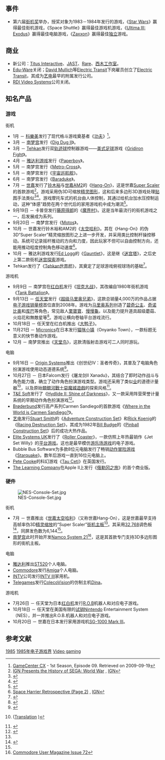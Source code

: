 {{NoteTA
| G1=Games
}}

== 事件 ==

* 第六届[[电子游戏_(杂志)|街机奖]]举办，授奖对象为1983－1984年发行的游戏，《[[Star_Wars_(1983年游戏)|Star Wars]]》赢得最佳街机游戏，《Space Shuttle》赢得最佳游戏机游戏，《[[Ultima_III:_Exodus|Ultima III: Exodus]]》赢得最佳电脑游戏，《[[Zaxxon|Zaxxon]]》赢得最佳[[专用游戏机|独立]]游戏。

== 商业 ==

* 新公司：[[Titus_Software|Titus Interactive]]、[[JAST|JAST]]、[[Rare|Rare]]、[[西木工作室|西木工作室]]。
* [[Edu-Ware|Edu-Ware]]关闭；[[David_Mullich|David Mullich]]等[[Electric_Transit|Electric Transit]]下岗雇员创立了[[Electric_Transit|Electric Transit]]，其成为[[艺电|艺电]]最早的附属发行公司。
* [[RDI_Video_Systems|RDI Video Systems]]公司关闭。

== 知名产品 ==

=== 游戏 ===

; 街机
* 1月 － [[科樂美|科樂美]]发行了现代格斗游戏奠基者《[[功夫_(遊戲)|功夫]]》<ref>[[Retro_Game_Master|GameCenter CX]] - 1st Season, Episode 09. Retrieved on 2009-09-19</ref>。
* 3月 － [[南梦宫|南梦宫]]发行《[[Dig_Dug_II|Dig Dug II]]》。
* 3月 － [[特库摩|Tehkan]]发行双[[轨迹球|轨迹球]]控制器游戏——[[美式足球|美式足球]]游戏《[[Gridiron_Fight|Gridiron Fight]]》。
* 4月 － [[雅达利游戏|雅达利游戏]]发行《[[Paperboy|Paperboy]]》。
* 5月 － 南梦宫发行《[[Metro-Cross|Metro-Cross]]》。
* 5月 － 南梦宫发行《[[宇宙巡航舰|宇宙巡航舰]]》。
* 6月 － 南梦宫发行《[[Baraduke|Baraduke]]》。
* 7月 － [[世嘉|世嘉]]发行了[[铃木裕|铃木裕]]与[[世嘉AM2|世嘉AM2]]的《[[Hang-On|Hang-On]]》，这是世嘉[[太空哈利|Super Scaler]]的首款游戏<ref name="自动生成1">[http://uk.retro.ign.com/articles/974/974695p3.html IGN Presents the History of SEGA: World War] {{Wayback|url=http://uk.retro.ign.com/articles/974/974695p3.html |date=20120517070040 }}, [[IGN|IGN]]</ref>。游戏采用伪3D可缩放[[精灵_(计算机图形学)|精灵图形]]，这和后来多边形3D游戏处理[[材质贴图|贴图]]手法类似<ref>{{Cite web |url=http://www.extentofthejam.com/pseudo/ |title=Lou's Pseudo 3d Page<!-- 机器人生成的标题 --> |accessdate=2015-05-03 |archive-date=2021-01-02 |archive-url=https://web.archive.org/web/20210102011105/http://www.extentofthejam.com/pseudo/ |dead-url=no }}</ref><ref>{{Cite web |url=http://www.1up.com/features/disappearance-suzuki-part-1?pager.offset=2 |title=The Disappearance of Yu Suzuki: Part 1 from 1UP.com<!-- 机器人生成的标题 --> |accessdate=2013-11-13 |archive-date=2013-11-13 |archive-url=https://web.archive.org/web/20131113174154/http://www.1up.com/features/disappearance-suzuki-part-1?pager.offset=2 |dead-url=no }}</ref>。游戏摩托车式的机台由人体控制，其通过给机台加水压控制运动，这种“体感”趋势在两个世代后的家用游戏机中成为潮流<ref>{{Cite web |url=http://www.1up.com/features/disappearance-suzuki-part-1?pager.offset=1 |title=The Disappearance of Yu Suzuki: Part 1 from 1UP.com<!-- 机器人生成的标题 --> |accessdate=2013-11-13 |archive-date=2013-11-13 |archive-url=https://web.archive.org/web/20131113173854/http://www.1up.com/features/disappearance-suzuki-part-1?pager.offset=1 |dead-url=no }}</ref>。
* 9月19日 － 卡普空发行[[藤原得郎|藤原得郎]]的《[[魔界村|魔界村]]》。这是当年最流行的街机游戏之一，后发展成为系列。
* 9月20日 － 南梦宫发行《[[Motos|Motos]]》。
* 10月 － 世嘉发行铃木裕和AM2的《[[太空哈利|太空哈利]]》。其在《Hang-On》的伪3D“Super Scaler”精灵缩放图形之上进一步开发，并采用类比控制杆操控移动。系统可记录摇杆推动的方向和力度，因此玩家不但可以自由控制方向，还能用推动程度控制角色移动速度<ref>[http://uk.retro.ign.com/articles/906/906935p2.html Space Harrier Retrospective (Page 2)] {{Wayback|url=http://uk.retro.ign.com/articles/906/906935p2.html |date=20110713004733 }}, [[IGN|IGN]]</ref>。
* 10月 － 雅达利游戏发行[[Ed_Logg|Ed Logg]]的《[[Gauntlet|Gauntlet]]》，这是继《[[迷宫塔|迷宫塔]]》，之后史上第二款街机[[迷宫探索|迷宫探索]]游戏。
* Tehkan发行了《[[Tehkan世界杯|Tehkan世界杯]]》，其奠定了足球游戏俯视球场的基础<ref>{{cite web |url=http://www.arcade-museum.com/game_detail.php?game_id=10057 |title=Tehkan World Cup - Videogame by Tehkan |publisher=Arcade-museum.com |date= |accessdate=2013-02-28 |archive-date=2012-07-28 |archive-url=https://archive.today/20120728221045/http://www.arcade-museum.com/game_detail.php?game_id=10057 |dead-url=no }}</ref>。

; 游戏机
* 9月9日 － 南梦宫在[[红白机|红白机]]发行《[[坦克大战|坦克大战]]》，其改编自1980年街机游戏《[[Tank_Battalion|Tank Battalion]]》。
* 9月13日 － [[任天堂|任天堂]]发行《[[超级马里奥兄弟|超级马里奥兄弟]]》，这款总销量4,000万的作品占据[[电子游戏销量排行榜|电子游戏销量榜]]首位直到2008年。游戏为[[马里奥系列|马里奥系列]]创造了[[碧奇公主|碧奇公主]]、[[奇诺比奥|奇诺比奥]]和[[库巴_(角色)|库巴]]等角色，常见敌人[[栗寶寶|栗寶寶]]、[[慢慢龜|慢慢龜]]，以及能力提升道具超级蘑菇、火焰花和無敵星等<ref>{{cite web |url=http://gamers.guinnessworldrecords.com/records/nintendo.aspx |title=Guinness World Records Gamer's Edition – Nintendo Records |publisher=[[吉尼斯世界纪录大全|Guinness World Records]] |accessdate=2008-12-05 |archiveurl=https://web.archive.org/web/20081231021848/http://gamers.guinnessworldrecords.com/records/nintendo.aspx |archivedate=2008-12-31 |deadurl=yes }}</ref>。游戏让横向卷轴平台游戏流行。
* 10月18日 － 任天堂在红白机推出《[[大鸭子|大鸭子]]》。
* 11月21日 － [[Micronics|Micronics]]在日本发行[[猫咪小镇|猫咪小镇]]（Onyanko Town），一款标题无意义的快节奏动作游戏。
* 12月 － 南梦宫推出《[[天堂鸟|天堂鸟]]》，这款清版射击游戏可二人同时游玩。

; 电脑
* 9月16日 － [[Origin_Systems|Origin Systems]]推出《创世纪IV：圣者传奇》，其普及了电脑角色扮演游戏使用动态道德系统<ref>{{cite web|url=http://www.joystiq.com/2012/01/26/ultima-most-important-game-series-ever/|title=Ultima: Most. Important. Game Series. Ever.|last=Kaiser|first=Rowan|date=2012-01-26|work=[[Joystiq|Joystiq]]|accessdate=2013-03-26|archive-url=https://web.archive.org/web/20130330225041/http://www.joystiq.com/2012/01/26/ultima-most-important-game-series-ever/|archive-date=2013-03-30|dead-url=yes}}</ref>。
* 10月27日 － 日本Falcom发行《屠龙剑II Xanadu》，其结合了即时动作战斗与角色能力值，确立了动作角色扮演游戏类型。游戏还采用了类似[[业|业]]的道德计量器<ref name="Falcom">{{cite web|url=http://www.falcom.co.jp/xanadu_next/xanadu/xanadu.html|title=Xanadu Next home page|accessdate=2008-09-08|archive-date=2016-08-18|archive-url=https://web.archive.org/web/20160818134406/http://www.falcom.co.jp/xanadu_next/xanadu/xanadu.html|dead-url=no}} ([http://translate.google.co.uk/translate?hl=en&sl=ja&tl=en&u=http%3A%2F%2Fwww.falcom.co.jp%2Fxanadu_next%2Fxanadu%2Fxanadu.html Translation] {{Wayback|url=http://translate.google.co.uk/translate?hl=en&sl=ja&tl=en&u=http%3A%2F%2Fwww.falcom.co.jp%2Fxanadu_next%2Fxanadu%2Fxanadu.html |date=20150925132733 }})</ref>，以及原始[[類銀河戰士惡魔城遊戲|類銀河戰士惡魔城遊戲]]的探索风格<ref name="Metroidvania">{{cite web|author=Jeremy Parish|title=Metroidvania|website=Metroidvania.com|publisher=GameSpite.net|url=http://www.gamespite.net/toastywiki/index.php/Games/Metroidvania|accessdate=2011-03-25|archive-date=2016-06-27|archive-url=https://web.archive.org/web/20160627235428/http://www.gamespite.net/toastywiki/index.php/Games/Metroidvania|dead-url=yes}}</ref>。
* [[T&E_Soft|T&E Soft]]发行了《[[Hydlide_II:_Shine_of_Darkness|Hydlide II: Shine of Darkness]]》，又一款采用阵营荣誉计量系统的早期动作角色扮演游戏<ref>{{cite web|author=Kurt Kalata & Robert Greene|url=http://www.hardcoregaming101.net/hydlide/hydlide.htm|title=Hydlide|publisher=Hardcore Gaming 101|accessdate=2011-05-01|archive-date=2012-09-26|archive-url=https://www.webcitation.org/6AxjM71Lu?url=http://www.hardcoregaming101.net/hydlide/hydlide.htm|dead-url=no}}</ref>。
* [[Brøderbund|Brøderbund]]发行高产系列Carmen Sandiego的首款游戏《[[Where_in_the_World_is_Carmen_Sandiego?|Where in the World is Carmen Sandiego?]]》。
* [[艺电|艺电]]发行[[Stuart_Smith|Stuart Smith]]的《[[Adventure_Construction_Set|Adventure Construction Set]]》和[[Rick_Koenig|Rick Koenig]]的《[[Racing_Destruction_Set|Racing Destruction Set]]》，其成为1982年[[Bill_Budge|Bill Budge]]的《[[Pinball_Construction_Set|Pinball Construction Set]]》后的成功大热作品。
* [[Elite_Systems|Elite Systems UK]]发行了《[[Roller_Coaster|Roller Coaster]]》，一款仿照上年热最销作《Jet Set Willy》的[[平台游戏|平台游戏]]。这也是最早模仿[[游乐场游戏|游乐场游戏]]的电子游戏。
* Bubble Bus Software为多款8位元电脑发行了畅销[[动作冒险游戏|动作冒险游戏]]《[[Starquake|Starquake]]》。数年后游戏一直到16位元电脑上。
* [[Pete_Cooke|Pete Cooke]]的科幻游戏《[[Tau_Ceti|Tau Ceti]]》在英国发行。
* [[The_Learning_Company|The Learning Company]]在Apple II上发行《[[俄勒冈之旅|俄勒冈之旅]]》的首个商业版。

=== 硬件 ===

[[File:NES-Console-Set.jpg|thumb]]

; 街机
* 7月 － 世嘉推出《[[世嘉太空哈利|世嘉太空哈利]]》（又称世嘉Hang-On），这是世嘉最早支持高帧率伪3D[[精灵_(计算机图形学)|精灵缩放]]的“Super Scaler”[[街机主板|街机主板]]<ref name="自动生成1" />。其采用[[高彩色|32,768]]调色板<ref>{{cite web |url=http://imame4all.googlecode.com/svn-history/r146/Reloaded/trunk/src/mame/video/segaic16.c |title=存档副本 |accessdate=2016-02-09 |deadurl=yes |archiveurl=https://web.archive.org/web/20160125144902/http://imame4all.googlecode.com/svn-history/r146/Reloaded/trunk/src/mame/video/segaic16.c |archivedate=2016-01-25 }}</ref>，同屏发色数为6,144<ref name="自动生成1" />。
* [[南梦宫|南梦宫]]此时开始开发[[Namco_System_21|Namco System 21]]<ref name="cu">[https://archive.org/stream/commodore-user-magazine-72/Commodore_User_Issue_72_1989_Sep#page/n89/mode/2up Commodore User Magazine Issue 72<!-- 机器人生成的标题 -->]</ref>，这是其首款专门支持3D多边形图形的街机主板。

; 电脑
* [[雅达利|雅达利]]推出[[雅达利ST|ST520]]个人电脑。
* [[Commodore|Commodore]]发行[[Amiga|Amiga]]个人电脑。
* [[Intellivision|INTV]]公司发行[[INTV_III|INTV III]]家用机。
* [[Telegames|Telegames]]发行[[ColecoVision|ColecoVision]]的仿制主机[[Dina|Dina]]。

; 游戏机
* 7月26日 － 任天堂为日本[[红白机|红白机]]发行[[R.O.B|R.O.B]]机器人和对应电子游戏。
* 10月18日 － 任天堂在美国有限的[[试销|试销]]Nintendo Entertainment System（NES），并一并推出R.O.B.机器人和对应电子游戏。
* 10月20日 － 世嘉在日本发行家用游戏机[[SG-1000_Mark_III|SG-1000 Mark III]]。

== 参考文献 ==
{{reflist}}

{{电子游戏史}}

{{DEFAULTSORT:1985 In Video Gaming}}
[[Category:1980年代电子游戏界|1985]]
[[Category:1985年电子游戏界|]]
[[Category:1985年|Video gaming]]